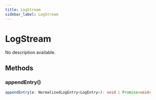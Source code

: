 ```yaml
---
title: LogStream
sidebar_label: LogStream
---
```



# LogStream

No description available.

## Methods

### appendEntry()

```typescript
appendEntry(e: NormalizedLogEntry<LogEntry>): void | Promise<void>
```

